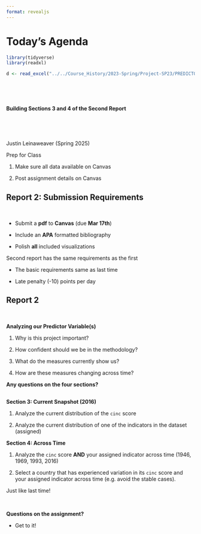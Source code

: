 ```yaml
---
format: revealjs
---
```


# Today's Agenda {background-image="Images/background-data_blue_v3.png"}

```r
library(tidyverse)
library(readxl)

d <- read_excel("../../Course_History/2023-Spring/Project-SP23/PREDICTOR-Government_Spending/Project_Predictors-WDI-2008_2020.xlsx", na = "NA")
```

<br>

<br>

**Building Sections 3 and 4 of the Second Report**

<br>

<br>

::: r-stack
Justin Leinaweaver (Spring 2025)
:::

::: notes
Prep for Class

1. Make sure all data available on Canvas

2. Post assignment details on Canvas
:::




## Report 2: Submission Requirements {background-image="Images/background-slate_v2.png" .center}

<br>

- Submit a **pdf** to **Canvas** (due **Mar 17th**)

- Include an **APA** formatted bibliography

- Polish **all** included visualizations

::: notes
Second report has the same requirements as the first

- The basic requirements same as last time

- Late penalty (-10) points per day
:::



## Report 2 {background-image="Images/background-slate_v2.png"}

<br>

**Analyzing our Predictor Variable(s)**

1. Why is this project important?

2. How confident should we be in the methodology?

3. What do the measures currently show us?

4. How are these measures changing across time?

::: notes

**Any questions on the four sections?**
:::



## {background-image="Images/background-slate_v2.png"}

**Section 3: Current Snapshot (2016)**

1. Analyze the current distribution of the `cinc` score

2. Analyze the current distribution of one of the indicators in the dataset (assigned)

**Section 4: Across Time**

1. Analyze the `cinc` score **AND** your assigned indicator across time (1946, 1969, 1993, 2016)

2. Select a country that has experienced variation in its `cinc` score and your assigned indicator across time (e.g. avoid the stable cases).

::: notes
Just like last time!

<br>

**Questions on the assignment?**

- Get to it!
:::






